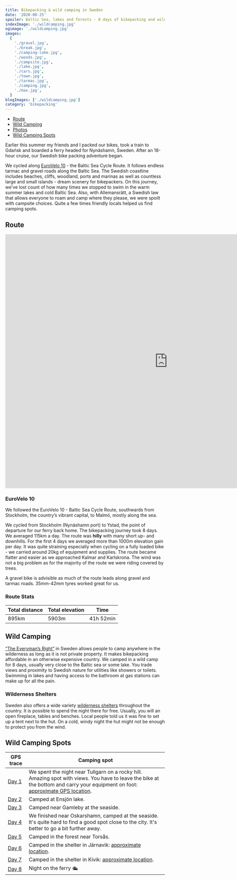 ```yaml
---
title: Bikepacking & wild camping in Sweden
date: '2020-08-25'
spoiler: Baltic Sea, lakes and forests - 8 days of bikepacking and wild camping adventure.
indexImage: './wildcamping.jpg'
ogimage: './wildcamping.jpg'
images:
  [
    './gravel.jpg',
    './break.jpg',
    './camping-lake.jpg',
    './woods.jpg',
    './campsite.jpg',
    './lake.jpg',
    './cars.jpg',
    './town.jpg',
    './tarmac.jpg',
    './camping.jpg',
    './max.jpg',
  ]
blogImages: ['./wildcamping.jpg']
category: 'bikepacking'
---
```


- [Route](#route)
- [Wild Camping](#wild-camping)
- [Photos](#image-gallery)
- [Wild Camping Spots](#wild-camping-spots)

<MakeItBigContainer>
  <ImageComponent
    image={props.frontmatter.blogImages[0]}
    alt="Bikepacking in Sweden"
  ></ImageComponent>
</MakeItBigContainer>

Earlier this summer my friends and I packed our bikes, took a train to Gdańsk and boarded a ferry headed for Nynäshamn, Sweden. After an 18-hour cruise, our Swedish bike packing adventure began.

We cycled along [EuroVelo 10](https://en.eurovelo.com/ev10) - the Baltic Sea Cycle Route. It follows endless tarmac and gravel roads along the Baltic Sea. The Swedish coastline includes beaches, cliffs, woodland, ports and marinas as well as countless large and small islands - dream scenery for bikepackers. On this journey, we've lost count of how many times we stopped to swim in the warm summer lakes and cold Baltic Sea. Also, with Allemansrätt, a Swedish law that allows everyone to roam and camp where they please, we were spoilt with campsite choices. Quite a few times friendly locals helped us find camping spots.

## Route

<MakeItBigContainer>
  <LazyIframe height="800px">
    <iframe
      src="https://www.komoot.com/tour/1069047867/embed?profile=1"
      width="1024"
      height="800"
      frameborder="0"
      scrolling="no"
      loading="lazy"
      style="margin: 0;"
    ></iframe>
  </LazyIframe>
</MakeItBigContainer>

### EuroVelo 10

We followed the EuroVelo 10 - Baltic Sea Cycle Route, southwards from Stockholm, the country’s vibrant capital, to Malmö, mostly along the sea.

We cycled from Stockholm (Nynäshamn port) to Ystad, the point of departure for our ferry back home. The bikepacking journey took 8 days. We averaged 115km a day. The route was **hilly** with many short up- and downhills. For the first 4 days we averaged more than 1000m elevation gain per day. It was quite straining especially when cycling on a fully loaded bike - we carried around 20kg of equipment and supplies. The route became flatter and easier as we approached Kalmar and Karlskrona. The wind was not a big problem as for the majority of the route we were riding covered by trees.

<MakeItBigContainer>
  <ImageComponent
    image={props.frontmatter.images[7]}
    alt="Route"
    isRow
  ></ImageComponent>
  <Container>
    <Column>
      <ImageComponent
        image={props.frontmatter.images[1]}
        alt="Camping at the sea"
      ></ImageComponent>
    </Column>
    <Column>
      <ImageComponent
        image={props.frontmatter.images[5]}
        alt="Camping at the sea"
      ></ImageComponent>
    </Column>
  </Container>
</MakeItBigContainer>

A gravel bike is advisible as much of the route leads along gravel and tarmac roads. 35mm-42mm tyres worked great for us.

### Route Stats

| Total distance | Total elevation | Time      |
| -------------- | --------------- | --------- |
| 895km          | 5903m           | 41h 52min |

## Wild Camping

[“The Everyman’s Right”](https://en.wikipedia.org/wiki/Freedom_to_roam) in Sweden allows people to camp anywhere in the wilderness as long as it is not private property. It makes bikepacking affordable in an otherwise expensive country. We camped in a wild camp for 8 days, usually very close to the Baltic sea or some lake. You trade views and proximity to Swedish nature for utilities like showers or toilets. Swimming in lakes and having access to the bathroom at gas stations can make up for all the pain.

<MakeItBigContainer>
  <ImageComponent
    image={props.frontmatter.images[4]}
    alt="Camping 2"
  ></ImageComponent>
  <ImageComponent
    image={props.frontmatter.images[2]}
    alt="Camping 3"
  ></ImageComponent>
</MakeItBigContainer>

### Wilderness Shelters

Sweden also offers a wide variety [wilderness shelters](https://www.gone71.com/shelters-in-sweden/) throughout the country. It is possible to spend the night there for free. Usually, you will an open fireplace, tables and benches. Local people told us it was fine to set up a tent next to the hut. On a cold, windy night the hut might not be enough to protect you from the wind.

<ImageGallery images={props.frontmatter.images}></ImageGallery>

## Wild Camping Spots

| GPS trace                                             | Camping spot                                                                                                                                                                                              |
| ----------------------------------------------------- | --------------------------------------------------------------------------------------------------------------------------------------------------------------------------------------------------------- |
| [Day 1](https://www.strava.com/activities/3884215700) | We spent the night near Tullgarn on a rocky hill. Amazing spot with views. You have to leave the bike at the bottom and carry your equipment on foot: [approximate GPS location](https://bit.ly/2FVUD3L). |
| [Day 2](https://www.strava.com/activities/3889586064) | Camped at Ensjön lake.                                                                                                                                                                                    |
| [Day 3](https://www.strava.com/activities/3893201117) | Camped near Gamleby at the seaside.                                                                                                                                                                       |
| [Day 4](https://www.strava.com/activities/3898173911) | We finished near Oskarshamn, camped at the seaside. It's quite hard to find a good spot close to the city. It's better to go a bit further away.                                                          |
| [Day 5](https://www.strava.com/activities/3903372251) | Camped in the forest near Torsås.                                                                                                                                                                         |
| [Day 6](https://www.strava.com/activities/3907739263) | Camped in the shelter in Järnavik: [approximate location](https://www.google.com/maps/dir//56.174592000000004,15.079513000000002).                                                                        |
| [Day 7](https://www.strava.com/activities/3912610094) | Camped in the shelter in Kivik: [approximate location](https://www.google.com/maps/dir//55.6865063,14.2337752/@55.6765303,14.0841077,12z).                                                                |
| [Day 8](https://www.strava.com/activities/3916179399) | Night on the ferry 🛳                                                                                                                                                                                      |
